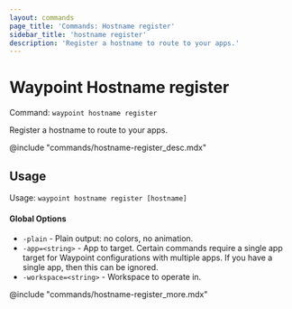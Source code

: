 ```yaml
---
layout: commands
page_title: 'Commands: Hostname register'
sidebar_title: 'hostname register'
description: 'Register a hostname to route to your apps.'
---
```


# Waypoint Hostname register

Command: `waypoint hostname register`

Register a hostname to route to your apps.

@include "commands/hostname-register_desc.mdx"

## Usage

Usage: `waypoint hostname register [hostname]`

#### Global Options

- `-plain` - Plain output: no colors, no animation.
- `-app=<string>` - App to target. Certain commands require a single app target for Waypoint configurations with multiple apps. If you have a single app, then this can be ignored.
- `-workspace=<string>` - Workspace to operate in.

@include "commands/hostname-register_more.mdx"
